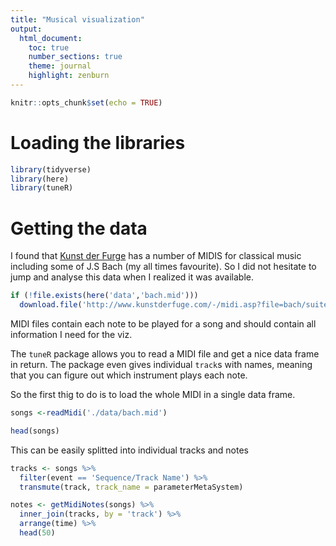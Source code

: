 ```yaml
---
title: "Musical visualization"
output: 
  html_document:
    toc: true
    number_sections: true
    theme: journal
    highlight: zenburn
---
```


```r
knitr::opts_chunk$set(echo = TRUE)
```


# Loading the libraries

```r
library(tidyverse)
library(here)
library(tuneR)
```

# Getting the data
I found that [Kunst der Furge](http://www.kunstderfuge.com/bach/chamber.htm#Cello) has a number of MIDIS for classical music including some of J.S Bach (my all times favourite). So I did not hesitate to jump and analyse this data when I realized it was available.


```r
if (!file.exists(here('data','bach.mid')))
  download.file('http://www.kunstderfuge.com/-/midi.asp?file=bach/suite_for_unaccompanied_cello_bwv-1007_1_(c)grossman.mid', here('data', 'bach.mid'))
```

MIDI files contain each note to be played for a song and should contain all information I need for the viz. 

The `tuneR` package allows you to read a MIDI file and get a nice data frame in return. The package even gives individual `track`s with names, meaning that you can figure out which instrument plays each note.

So the first thig to do is to load the whole MIDI in a single data frame.

```r
songs <-readMidi('./data/bach.mid')

head(songs)
```

This can be easily splitted into individual tracks and notes

```r
tracks <- songs %>%
  filter(event == 'Sequence/Track Name') %>%
  transmute(track, track_name = parameterMetaSystem)

notes <- getMidiNotes(songs) %>%
  inner_join(tracks, by = 'track') %>%
  arrange(time) %>%
  head(50)
```

